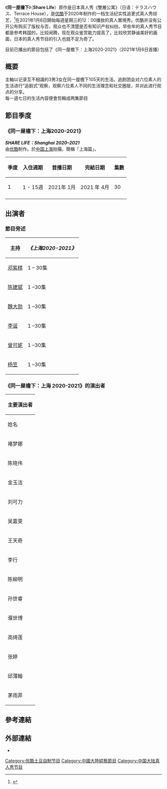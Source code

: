 {{電視節目信息框
| 名稱 = 同一屋檐下
| 原名 = Share Life
| 圖片 = 
| 尺寸 = 
| 類型 = [[真人實境秀|真人實境-{zh-tw:秀;zh-cn:秀;zh-hk:騷}-]]、[[綜藝節目|綜藝節目]]
| 主演 = [[邓紫棋|邓紫棋]]<br>[[陈建斌|陈建斌]]<br>[[魏大勋|魏大勋]]<br>[[李诞|李诞]]<br>[[曾可妮|曾可妮]]<br>[[杨笠|杨笠]]
| 國家 = {{CHN}}
| 导演 = 黄斌
| 出品人 = 樊路远
| 語言 = [[普通話|普通話]]
| 標語 = 同一屋檐下 遇见你和我的故事
| 每集長度 = 45分鐘
| 主題曲 = [[陳思翰_(音樂人)|Hans陈思翰]]《Share Life》
| 製作公司 = [[优酷|优酷]]、藍天下傳媒、旗魚傳媒
| 頻道1 = [[优酷|优酷]]
| 視頻制式 = [[1080i|1080i]] [[高清電視|高清電視]]
| 音頻制式 = [[立體聲|立體聲]]
| 首播國家 = {{CHNML}}
| 季數 = 1
| 集數 = 30
| 相關節目 = [[排屋公寓|排屋公寓]]
| 開始 = {{start date|2021|1|6}}
| 結束 = {{end date|2021|4|7}}
| aired_time = 
| 格式 = 
| 发行公司 = 
| 制片人 = 王婷婷
}}
《'''同一屋檐下'''》（'''Share Life'''）原作是日本真人秀《雙層公寓》（日语：テラスハウス、Terrace House），是[[优酷|优酷]]于2020年制作的一档生活纪实性追更式真人秀综艺，<ref>{{cite web |title=《同一屋檐下》官宣阵容 李诞吐槽网络词汇 |url=https://ent.rednet.cn/content/2020/11/18/8592819.html |website=娱乐频道 |date=2020-11-18}}</ref>在2021年1月6日開始每週星期三的12：00播放的真人實境秀。优酷并没有公开公布购买了版权与否，观众也不清楚是否有知识产权纠纷。早些年的真人秀节目都是参考韩国的，比较闹腾，现在观众鉴赏能力提高了，比较欣赏静谧美好的画面，日本的真人秀节目的引入也就不足为奇了。

目前已播出的節目包括了《同一屋檐下：上海2020-2021》（2021年1月6日首播）

== 概要 ==
主軸以记录互不相識的3男3女在同一屋檐下105天的生活。追剧团会对六位素人的生活进行“追剧式”观察，观察六位素人不同的生活理念和社交圈层，并对此进行观点的分享。<br>
每一週七日的生活內容便會剪輯成两集節目


== 節目季度 ==
===《同一屋檐下：上海2020-2021》 ===
'''''SHARE LIFE：Shanghai 2020–2021'''''  <br> 
由[[优酷|优酷]]制作。於[[中国|中国]][[上海|上海]]拍攝，簡稱「上海篇」。
{|class=wikitable style="text-align:left;font-size:small;"
|-
! 季度 !! 入住週期 !!首播日期 !! 完結日期 !! 集數
|-
| 1 || 1 - 15週 || 2021年 1月 || 2021 年 4月 || 30
|-
|}

== 出演者 ==
=== 節目旁述===
{|class=wikitable style="text-align:left;font-size:small;"
|+
!主持
!''《上海2020-2021》''
|-
|[[邓紫棋|邓紫棋]]
|1 – 30集
|-
|[[陈建斌|陈建斌]]
|1 –30集
|-
|[[魏大勋|魏大勋]]
|1 –30集
|-
|[[李诞|李诞]]
|1 –30集
|-
|[[曾可妮|曾可妮]]
|1 –30集
|-
|[[杨笠|杨笠]]
|1 –30集
|}

=== 《同一屋檐下：上海 2020-2021》的演出者 ===
{|class=wikitable style="text-align:left;font-size:small;"
|-
! 主要演出者
|-
! 姓名 !! 職業 !! 年齡 !! 演出日期 !! 暱稱
|-
| 褚梦娜 || 東華大學表演系学生 || 22 || 1 - 9周 ||辣辣/娜娜 
|-
| 陈晓伟 || RDG职业电竞隊QQ飛車选手 || 23 || 1 - 5周 ||彬神  
|-
| 金玉洁 || 模特兒 || 22 || 1 - 5周 || 金金
|-
| 刘可力 || 自媒体主理人 || 29 || 1 - 9周 ||咖哩
|-
| 吴嘉雯 || 设计师 || 29 || 1 - 14周 ||Carmon 
|-
| 王天奇 || 潮牌店店员/潮牌實習設計師 || 26 || 1 - 9周 ||Tenki
|-
| 李行 || 职业经理人 || 35 || 6 - 12周 || 壕哥
|-
| 陈柳明 || 财务咨询 || 26 || 7 - 12周 ||小明
|-
| 孙世睿 || 華東師範大學学生 国家一级篮球运动员 || 20 || 9 - 14周 || 弟弟
|-
| 濮世博 || 曼哈頓音樂學院博士在讀 || 26 || 10 - 15|| 撲撲
|-
| 高绮莲 || 职业coser || 25 || 10 - 15|| 糕糕
|-
| 张婷 || 谷水車間乐队主唱/吉他手 || 27 || 12 - 15 || 阿惹
|-
| 邱薄翰 || 前男團成員/Urban舞蹈老师 || 24 || 14 - 15 || 小邱
|-
| 茅雨菲 || Keep直播課瑜珈老师 || 21 || 15 || 米婭/Mia
|}

==參考連結==
{{Reflist}}

==外部連結==
*{{Sinaweibo}}

[[Category:优酷土豆自制节目|Category:优酷土豆自制节目]]
[[Category:中國大陸綜藝節目|Category:中國大陸綜藝節目]]
[[Category:中国大陆真人秀节目|Category:中国大陆真人秀节目]]